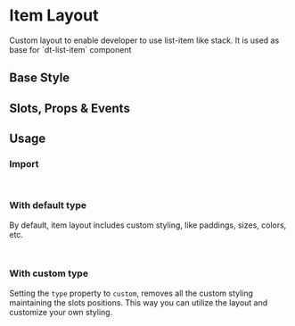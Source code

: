 
<Meta of={DtItemLayoutStories}/>

# Item Layout

<Subtitle>
  Custom layout to enable developer to use list-item like stack.
  It is used as base for `dt-list-item` component
</Subtitle>

## Base Style

<Canvas of={DtItemLayoutStories.Default} />

## Slots, Props & Events

<Controls />

## Usage

### Import

```jsx
import { DtItemLayout } from '@dialpad/dialtone-vue';
```

### With default type

By default, item layout includes custom styling, like paddings, sizes, colors, etc.

```html
<dt-item-layout />
```

### With custom type

Setting the `type` property to `custom`, removes all the custom styling maintaining the slots positions.
This way you can utilize the layout and customize your own styling.

```html
<dt-item-layout type="custom" />
```
